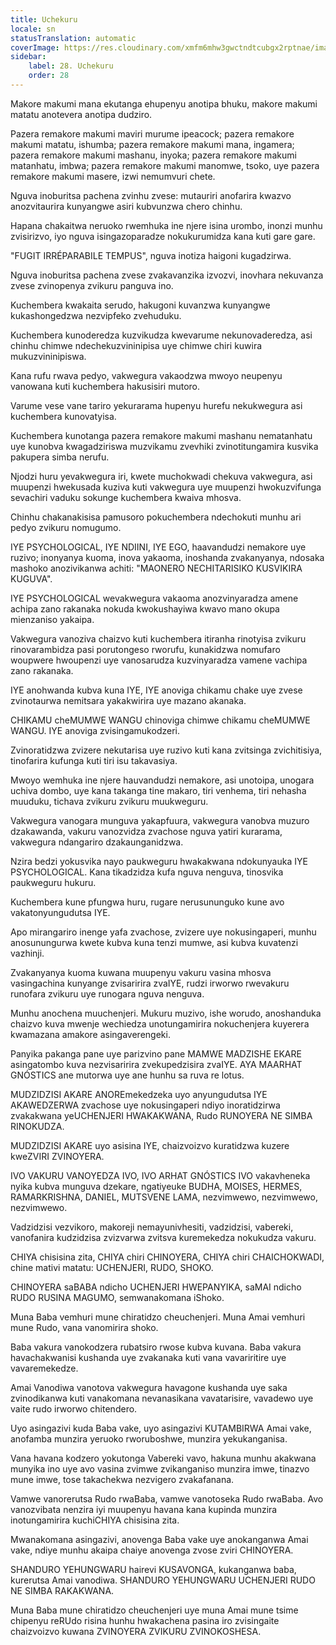 ```yaml
---
title: Uchekuru
locale: sn
statusTranslation: automatic
coverImage: https://res.cloudinary.com/xmfm6mhw3gwctndtcubgx2rptnae/image/upload/v1740337243/small_cover_educacion_fundamental_a051170f1c.webp
sidebar:
    label: 28. Uchekuru
    order: 28
---
```

Makore makumi mana ekutanga ehupenyu anotipa bhuku, makore makumi matatu anotevera anotipa dudziro.

Pazera remakore makumi maviri murume ipeacock; pazera remakore makumi matatu, ishumba; pazera remakore makumi mana, ingamera; pazera remakore makumi mashanu, inyoka; pazera remakore makumi matanhatu, imbwa; pazera remakore makumi manomwe, tsoko, uye pazera remakore makumi masere, izwi nemumvuri chete.

Nguva inoburitsa pachena zvinhu zvese: mutauriri anofarira kwazvo anozvitaurira kunyangwe asiri kubvunzwa chero chinhu.

Hapana chakaitwa neruoko rwemhuka ine njere isina urombo, inonzi munhu zvisirizvo, iyo nguva isingazoparadze nokukurumidza kana kuti gare gare.

"FUGIT IRRÉPARABILE TEMPUS", nguva inotiza haigoni kugadzirwa.

Nguva inoburitsa pachena zvese zvakavanzika izvozvi, inovhara nekuvanza zvese zvinopenya zvikuru panguva ino.

Kuchembera kwakaita serudo, hakugoni kuvanzwa kunyangwe kukashongedzwa nezvipfeko zvehuduku.

Kuchembera kunoderedza kuzvikudza kwevarume nekunovaderedza, asi chinhu chimwe ndechekuzvininipisa uye chimwe chiri kuwira mukuzvininipiswa.

Kana rufu rwava pedyo, vakwegura vakaodzwa mwoyo neupenyu vanowana kuti kuchembera hakusisiri mutoro.

Varume vese vane tariro yekurarama hupenyu hurefu nekukwegura asi kuchembera kunovatyisa.

Kuchembera kunotanga pazera remakore makumi mashanu nematanhatu uye kunobva kwagadziriswa muzvikamu zvevhiki zvinotitungamira kusvika pakupera simba nerufu.

Njodzi huru yevakwegura iri, kwete muchokwadi chekuva vakwegura, asi muupenzi hwekusada kuziva kuti vakwegura uye muupenzi hwokuzvifunga sevachiri vaduku sokunge kuchembera kwaiva mhosva.

Chinhu chakanakisisa pamusoro pokuchembera ndechokuti munhu ari pedyo zvikuru nomugumo.

IYE PSYCHOLOGICAL, IYE NDIINI, IYE EGO, haavandudzi nemakore uye ruzivo; inonyanya kuoma, inova yakaoma, inoshanda zvakanyanya, ndosaka mashoko anozivikanwa achiti: "MAONERO NECHITARISIKO KUSVIKIRA KUGUVA".

IYE PSYCHOLOGICAL wevakwegura vakaoma anozvinyaradza amene achipa zano rakanaka nokuda kwokushayiwa kwavo mano okupa mienzaniso yakaipa.

Vakwegura vanoziva chaizvo kuti kuchembera itiranha rinotyisa zvikuru rinovarambidza pasi porutongeso rworufu, kunakidzwa nomufaro woupwere hwoupenzi uye vanosarudza kuzvinyaradza vamene vachipa zano rakanaka.

IYE anohwanda kubva kuna IYE, IYE anoviga chikamu chake uye zvese zvinotaurwa nemitsara yakakwirira uye mazano akanaka.

CHIKAMU cheMUMWE WANGU chinoviga chimwe chikamu cheMUMWE WANGU. IYE anoviga zvisingamukodzeri.

Zvinoratidzwa zvizere nekutarisa uye ruzivo kuti kana zvitsinga zvichitisiya, tinofarira kufunga kuti tiri isu takavasiya.

Mwoyo wemhuka ine njere hauvandudzi nemakore, asi unotoipa, unogara uchiva dombo, uye kana takanga tine makaro, tiri venhema, tiri nehasha muuduku, tichava zvikuru zvikuru muukweguru.

Vakwegura vanogara munguva yakapfuura, vakwegura vanobva muzuro dzakawanda, vakuru vanozvidza zvachose nguva yatiri kurarama, vakwegura ndangariro dzakaunganidzwa.

Nzira bedzi yokusvika nayo paukweguru hwakakwana ndokunyauka IYE PSYCHOLOGICAL. Kana tikadzidza kufa nguva nenguva, tinosvika paukweguru hukuru.

Kuchembera kune pfungwa huru, rugare nerusununguko kune avo vakatonyungudutsa IYE.

Apo mirangariro inenge yafa zvachose, zvizere uye nokusingaperi, munhu anosunungurwa kwete kubva kuna tenzi mumwe, asi kubva kuvatenzi vazhinji.

Zvakanyanya kuoma kuwana muupenyu vakuru vasina mhosva vasingachina kunyange zvisaririra zvaIYE, rudzi irworwo rwevakuru runofara zvikuru uye runogara nguva nenguva.

Munhu anochena muuchenjeri. Mukuru muzivo, ishe worudo, anoshanduka chaizvo kuva mwenje wechiedza unotungamirira nokuchenjera kuyerera kwamazana amakore asingaverengeki.

Panyika pakanga pane uye parizvino pane MAMWE MADZISHE EKARE asingatombo kuva nezvisaririra zvekupedzisira zvaIYE. AYA MAARHAT GNÓSTICS ane mutorwa uye ane hunhu sa ruva re lotus.

MUDZIDZISI AKARE ANOREmekedzeka uyo anyungudutsa IYE AKAWEDZERWA zvachose uye nokusingaperi ndiyo inoratidzirwa zvakakwana yeUCHENJERI HWAKAKWANA, Rudo RUNOYERA NE SIMBA RINOKUDZA.

MUDZIDZISI AKARE uyo asisina IYE, chaizvoizvo kuratidzwa kuzere kweZVIRI ZVINOYERA.

IVO VAKURU VANOYEDZA IVO, IVO ARHAT GNÓSTICS IVO vakavheneka nyika kubva munguva dzekare, ngatiyeuke BUDHA, MOISES, HERMES, RAMARKRISHNA, DANIEL, MUTSVENE LAMA, nezvimwewo, nezvimwewo, nezvimwewo.

Vadzidzisi vezvikoro, makoreji nemayunivhesiti, vadzidzisi, vabereki, vanofanira kudzidzisa zvizvarwa zvitsva kuremekedza nokukudza vakuru.

CHIYA chisisina zita, CHIYA chiri CHINOYERA, CHIYA chiri CHAICHOKWADI, chine mativi matatu: UCHENJERI, RUDO, SHOKO.

CHINOYERA saBABA ndicho UCHENJERI HWEPANYIKA, saMAI ndicho RUDO RUSINA MAGUMO, semwanakomana iShoko.

Muna Baba vemhuri mune chiratidzo cheuchenjeri. Muna Amai vemhuri mune Rudo, vana vanomirira shoko.

Baba vakura vanokodzera rubatsiro rwose kubva kuvana. Baba vakura havachakwanisi kushanda uye zvakanaka kuti vana vavariritire uye vavaremekedze.

Amai Vanodiwa vanotova vakwegura havagone kushanda uye saka zvinodikanwa kuti vanakomana nevanasikana vavatarisire, vavadewo uye vaite rudo irworwo chitendero.

Uyo asingazivi kuda Baba vake, uyo asingazivi KUTAMBIRWA Amai vake, anofamba munzira yeruoko rworuboshwe, munzira yekukanganisa.

Vana havana kodzero yokutonga Vabereki vavo, hakuna munhu akakwana munyika ino uye avo vasina zvimwe zvikanganiso munzira imwe, tinazvo mune imwe, tose takachekwa nezvigero zvakafanana.

Vamwe vanorerutsa Rudo rwaBaba, vamwe vanotoseka Rudo rwaBaba. Avo vanozvibata nenzira iyi muupenyu havana kana kupinda munzira inotungamirira kuchiCHIYA chisisina zita.

Mwanakomana asingazivi, anovenga Baba vake uye anokanganwa Amai vake, ndiye munhu akaipa chaiye anovenga zvose zviri CHINOYERA.

SHANDURO YEHUNGWARU hairevi KUSAVONGA, kukanganwa baba, kurerutsa Amai vanodiwa. SHANDURO YEHUNGWARU UCHENJERI RUDO NE SIMBA RAKAKWANA.

Muna Baba mune chiratidzo cheuchenjeri uye muna Amai mune tsime chipenyu reRUdo risina hunhu hwakachena pasina iro zvisingaite chaizvoizvo kuwana ZVINOYERA ZVIKURU ZVINOKOSHESA.

